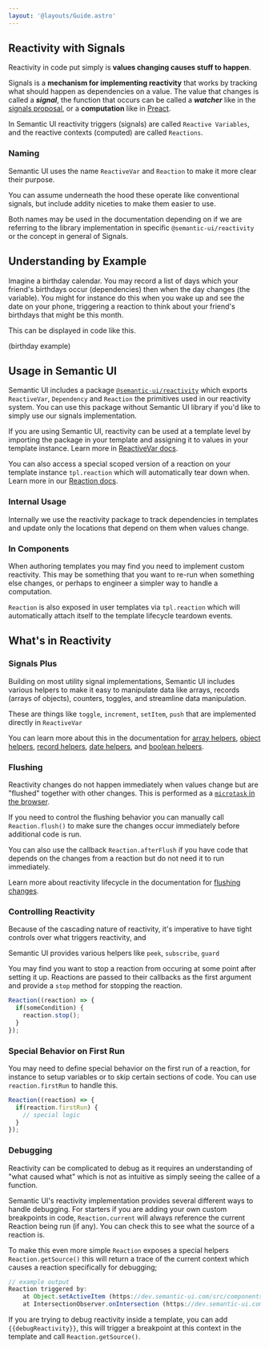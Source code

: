 ```yaml
---
layout: '@layouts/Guide.astro'
---
```


## Reactivity with Signals

Reactivity in code put simply is **values changing causes stuff to happen**.

Signals is a **mechanism for implementing reactivity** that works by tracking what should happen as dependencies on a value. The value that changes is called a ***signal***, the function that occurs can be called a ***watcher*** like in the [signals proposal](https://github.com/tc39/proposal-signals), or a **computation** like in [Preact](https://preactjs.com/guide/v10/signals/).

In Semantic UI reactivity triggers (signals) are called `Reactive Variables`, and the reactive contexts (computed) are called `Reactions`.

### Naming

Semantic UI uses the name `ReactiveVar` and `Reaction` to make it more clear their purpose.

You can assume underneath the hood these operate like conventional signals, but include addity niceties to make them easier to use.

Both names may be used in the documentation depending on if we are referring to the library implementation in specific `@semantic-ui/reactivity` or the concept in general of Signals.

## Understanding by Example

Imagine a birthday calendar. You may record a list of days which your friend's birthdays occur (dependencies) then when the day changes (the variable). You might for instance do this when you wake up and see the date on your phone, triggering a reaction to think about your friend's birthdays that might be this month.

This can be displayed in code like this.

(birthday example)

## Usage in Semantic UI

Semantic UI includes a package [`@semantic-ui/reactivity`](https://github.com/Semantic-Org/Semantic-Next/tree/main/packages/reactivity) which exports `ReactiveVar`, `Dependency` and `Reaction` the primitives used in our reactivity system. You can use this package without Semantic UI library if you'd like to simply use our signals implementation.

If you are using Semantic UI, reactivity can be used at a template level by importing the package in your template and assigning it to values in your template instance. Learn more in [ReactiveVar docs]().

You can also access a special scoped version of a reaction on your template instance `tpl.reaction` which will automatically tear down when. Learn more in our [Reaction docs]().


### Internal Usage

Internally we use the reactivity package to track dependencies in templates and update only the locations that depend on them when values change.

### In Components

When authoring templates you may find you need to implement custom reactivity. This may be something that you want to re-run when something else changes, or perhaps to engineer a simpler way to handle a computation.

`Reaction` is also exposed in user templates via `tpl.reaction` which will automatically attach itself to the template lifecycle teardown events.


## What's in Reactivity

### Signals Plus

Building on most utility signal implementations, Semantic UI includes various helpers to make it easy to manipulate data like arrays, records (arrays of objects), counters, toggles, and streamline data manipulation.

These are things like `toggle`, `increment`, `setItem`, `push` that are implemented directly in `ReactiveVar`

You can learn more about this in the documentation for [array helpers](#), [object helpers](), [record helpers](), [date helpers](), and [boolean helpers]().

### Flushing

Reactivity changes do not happen immediately when values change but are "flushed" together with other changes. This is performed as a [`microtask` in the browser](https://developer.mozilla.org/en-US/docs/Web/API/HTML_DOM_API/Microtask_guide).

If you need to control the flushing behavior you can manually call `Reaction.flush()` to make sure the changes occur immediately before additional code is run.

You can also use the callback `Reaction.afterFlush` if you have code that depends on the changes from a reaction but do not need it to run immediately.

Learn more about reactivity lifecycle in the documentation for [flushing changes]().

### Controlling Reactivity

Because of the cascading nature of reactivity, it's imperative to have tight controls over what triggers reactivity, and

Semantic UI provides various helpers like `peek`, `subscribe`, `guard`

You may find you want to stop a reaction from occuring at some point after setting it up. Reactions are passed to their callbacks as the first argument and provide a `stop` method for stopping the reaction.


```javascript
Reaction((reaction) => {
  if(someCondition) {
    reaction.stop();
  }
});
```

### Special Behavior on First Run

You may need to define special behavior on the first run of a reaction, for instance to setup variables or to skip certain sections of code. You can use `reaction.firstRun` to handle this.


```javascript
Reaction((reaction) => {
  if(reaction.firstRun) {
    // special logic
  }
});
```

### Debugging

Reactivity can be complicated to debug as it requires an understanding of "what caused what" which is not as intuitive as simply seeing the callee of a function.

Semantic UI's reactivity implementation provides several different ways to handle debugging. For starters if you are adding your own custom breakpoints in code, `Reaction.current` will always reference the current Reaction being run (if any). You can check this to see what the source of a reaction is.

To make this even more simple `Reaction` exposes a special helpers `Reaction.getSource()` this will return a trace of the current context which causes a reaction specifically for debugging;

```javascript
// example output
Reaction triggered by:
    at Object.setActiveItem (https://dev.semantic-ui.com/src/components/InPageMenu/InPageMenu.js:126:23)
    at IntersectionObserver.onIntersection (https://dev.semantic-ui.com/src/components/InPageMenu/InPageMenu.js:244:13)
```

If you are trying to debug reactivity inside a template, you can add `{{debugReactivity}}`, this will trigger a breakpoint at this context in the template and call `Reaction.getSource()`.
